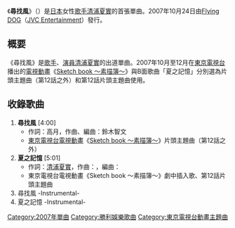 {{unreferenced|time=2017-02-03T07:05:43+00:00}}
{{Infobox Single
| Name           = 尋找風<br /><small>（{{lang|ja|風さがし}}）</small>
| Artist         = [[清浦夏實|清浦夏實]]
| Album          = {{link-ja|十九色|十九色}}（#1）
| A-side         = 
| B-side         = 夏之記憶
| Released       = 2007年10月24日
| Format         = [[單曲|12cm單曲]]
| Recorded       = 2007年<br />{{JPN}}  
| Genre          = [[日本流行音樂|J-POP]]（[[動畫歌曲|動畫歌曲]]）
| Length         = 18分15秒
| Label          = [[Flying_DOG|Flying DOG]]（VTCL-35002）
| Writer         = 高月{{lang|ja|みたか}}（作詞#1）<br/>鈴木智文（作曲#1）<br/>清浦夏實（作詞#2）<br/>{{link-ja|前口涉|前口渉}}（作曲#2）
| Producer       = 
| Certification  = 
| Chart position = * 第61名<small>（[[Oricon公信榜|Oricon]]）</small>
| Last single    = -
| This single    = '''尋找風'''<br/> （2007年）
| Next single    = {{link-ja|旅行途中 (清浦夏實歌曲)|旅の途中 (清浦夏実の曲)|旅行途中}}<br />（2008年）
}}
《'''尋找風'''》（{{lang-ja|風さがし}}）是[[日本|日本]]女性[[歌手|歌手]][[清浦夏實|清浦夏實]]的首張單曲。2007年10月24日由[[Flying_DOG|Flying DOG]]（[[勝利娛樂|JVC Entertainment]]）發行。

== 概要 ==
《尋找風》是[[歌手|歌手]]、[[演員|演員]][[清浦夏實|清浦夏實]]的出道單曲。2007年10月至12月在[[東京電視台|東京電視台]]播出的[[電視動畫|電視動畫]]《[[Sketch_book～素描簿～|Sketch book ～素描簿～]]》與B面歌曲「夏之記憶」分別選為片頭主題曲（第12話之外）和第12話片頭主題曲使用。

== 收錄歌曲 ==
# '''尋找風''' [4:00]
#* 作詞：高月{{lang|ja|みたか}}，作曲、編曲：鈴木智文
#* [[東京電視台|東京電視台]][[電視動畫|電視動畫]]《[[Sketch_book～素描簿～|Sketch book ～素描簿～]]》片頭主題曲（第12話之外）
# '''夏之記憶''' [5:01]
#* 作詞：[[清浦夏實|清浦夏實]]，作曲：{{link-ja|前口涉|前口渉}}，編曲：{{link-ja|鈴木Daichi秀行|鈴木Daichi秀行}} 
#* 東京電視台電視動畫《Sketch book ～素描簿～》劇中插入歌、第12話片頭主題曲
# 尋找風 -Instrumental-
# 夏之記憶 -Instrumental-

{{Single-stub}}
{{DEFAULTSORT:Kaze Sagashi}}
[[Category:2007年單曲|Category:2007年單曲]]
[[Category:勝利娛樂歌曲|Category:勝利娛樂歌曲]]
[[Category:東京電視台動畫主題曲|Category:東京電視台動畫主題曲]]